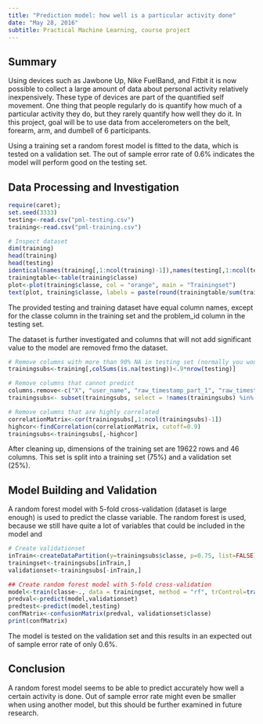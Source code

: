 ```yaml
---
title: "Prediction model: how well is a particular activity done"
date: "May 28, 2016"
subtitle: Practical Machine Learning, course project
---
```


## Summary
Using devices such as Jawbone Up, Nike FuelBand, and Fitbit it is now possible to collect a large amount of data about personal activity relatively inexpensively. These type of devices are part of the quantified self movement. One thing that people regularly do is quantify how much of a particular activity they do, but they rarely quantify how well they do it. In this project, goal will be to use data from accelerometers on the belt, forearm, arm, and dumbell of 6 participants. 

Using a training set a random forest model is fitted to the data, which is tested on a validation set. The out of sample error rate of 0.6% indicates the model will perform good on the testing set. 


## Data Processing and Investigation
```r
require(caret);
set.seed(3333)
testing<-read.csv("pml-testing.csv")
training<-read.csv("pml-training.csv")

# Inspect dataset
dim(training)
head(training)
head(testing)
identical(names(training[,1:ncol(training)-1]),names(testing[,1:ncol(testing)-1]))
trainingtable<-table(training$classe)
plot<-plot(training$classe, col = "orange", main = "Trainingset")
text(plot, training$classe, labels = paste(round(trainingtable/sum(trainingtable)*100,1), "%"), pos = 3)
```

The provided testing and training dataset have equal column names, except for the classe column in the training set and the problem_id column in the testing set. 

The dataset is further investigated and columns that will not add significant value to the model are removed frmo the dataset. 
```r
# Remove columns with more than 90% NA in testing set (normally you would remove first and then split the dataset)
trainingsubs<-training[,colSums(is.na(testing))<.9*nrow(testing)]  

# Remove columns that cannot predict 
columns.remove<-c("X", "user_name", "raw_timestamp_part_1", "raw_timestamp_part_2", "cvtd_timestamp", "new_window", "num_window")
trainingsubs<- subset(trainingsubs, select = !names(trainingsubs) %in% columns.remove)

# Remove columns that are highly correlated
correlationMatrix<-cor(trainingsubs[,1:ncol(trainingsubs)-1])
highcor<-findCorrelation(correlationMatrix, cutoff=0.9)
trainingsubs<-trainingsubs[,-highcor]
```

After cleaning up, dimensions of the training set are 19622 rows and 46 columns. This set is split into a training set (75%) and a validation set (25%). 

## Model Building and Validation
A random forest model with 5-fold cross-validation (dataset is large enough) is used to predict the classe variable. The random forest is used, because we still have quite a lot of variables that could be included in the model and 

```r
# Create validationset
inTrain<-createDataPartition(y=trainingsubs$classe, p=0.75, list=FALSE)
trainingset<-trainingsubs[inTrain,]
validationset<-trainingsubs[-inTrain,]

## Create random forest model with 5-fold cross-validation
model<-train(classe~., data = trainingset, method = "rf", trControl=trainControl(method="cv", number=5))
predval<-predict(model,validationset)
predtest<-predict(model,testing)
confMatrix<-confusionMatrix(predval, validationset$classe)
print(confMatrix)
```
The model is tested on the validation set and this results in an expected out of sample error rate of only 0.6%.

## Conclusion
A random forest model seems to be able to predict accurately how well a certain activity is done. Out of sample error rate might even be smaller when using another model, but this should be further examined in future research.